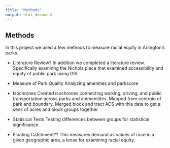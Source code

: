 ```yaml
---
title: "Methods"
output: html_document
---
```



## Methods 

In this project we used a few methods to measure racial equity in Arlington's parks. 

- Literature Review? 
In addition we completed a literature review. Specifically examinng the Nichols piece that examined  accessibility and equity of public park using GIS. 

- Measure of Park Quality
Analyzing amenities and parkscore

- Isochrones 
Created isochrones connecting walking, driving, and public transportation across parks and ammenitites. Mapped from centroid of park and boundary. Merged block and tract ACS with this data to get a sens of acres and block groups together 

- Statisical Tests 
Testing differences between groups for statistical significance. 


- Floating Catchment?? 
This measures demand as values of race in a given geographic area, a lense for examining racial equity. 




